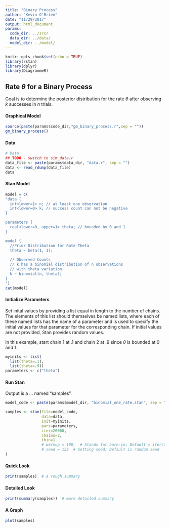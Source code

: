 ```yaml
---
title: "Binary Process"
author: "Kevin O'Brien"
date: "11/29/2017"
output: html_document
params:
  code_dir: ../src/
  data_dir: ../data/
  model_dir: ../model/ 
---
```


```r
knitr::opts_chunk$set(echo = TRUE)
library(rstan)
library(dplyr)
library(DiagrammeR)
```

## Rate $\theta$ for a Binary Process

Goal is to determine the posterior distribution for the rate $\theta$ after observing *k* successes in *n* trials.

#### Graphical Model
```r
source(paste(params$code_dir,"gm_binary_process.r",sep = ""))
gm_binary_process()
```

#### Data
```r
# Data
## TODO - switch to sim_data.r
data_file <- paste(params$data_dir, "data.r", sep = "")
data <- read_rdump(data_file) 
data
```


#### Stan Model
```r
model = c(
"data {
  int<lower=1> n; // at least one observation
  int<lower=0> k; // success count can not be negative
}

parameters {
  real<lower=0, upper=1> theta; // bounded by 0 and 1
}

model {
  //Prior Distribution for Rate Theta
  theta ~ beta(1, 1);
  
  // Observed Counts
  // k has a binomial distribution of n observations 
  // with theta variation
  k ~ binomial(n, theta);
}
")
cat(model)
```


#### Initialize Parameters
Set inital values by providing a list equal in length to the 
number of chains. The elements of this list should themselves 
be named lists, where each of these named lists has the name 
of a parameter and is used to specify the initial values for 
that parameter for the corresponding chain. If initial values 
are not provided, Stan provides random values.

In this example, start chain 1 at .1 and chain 2 at .9 since $\theta$ is bounded at 0 and 1.
```r
myinits <- list(
  list(theta=.1),
  list(theta=.9))
parameters <- c("theta")
```

#### Run Stan
Output is a ... named "samples".
```r
model_code <- paste(params$model_dir, "binomial_one_rate.stan", sep = "")

samples <- stan(file=model_code,
                data=data,
                init=myinits,
                pars=parameters,
                iter=20000,
                chains=2,
                thin=1
                # warmup = 100,  # Stands for burn-in; Default = iter/2
                # seed = 123  # Setting seed; Default is random seed
)
```

#### Quick Look
```r
print(samples)  # a rough summary
```

#### Detailed Look
```r
print(summary(samples))  # more detailed summary
```

#### A Graph
```r
plot(samples) 
```

